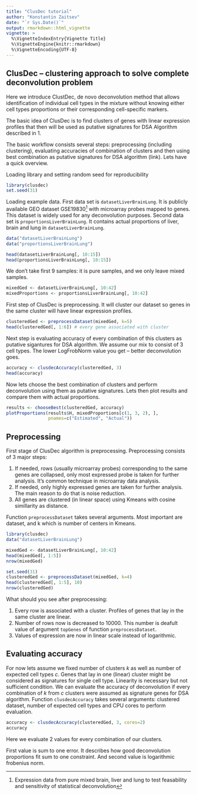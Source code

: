 ```yaml
---
title: "ClusDec tutorial"
author: "Konstantin Zaitsev"
date: "`r Sys.Date()`"
output: rmarkdown::html_vignette
vignette: >
  %\VignetteIndexEntry{Vignette Title}
  %\VignetteEngine{knitr::rmarkdown}
  %\VignetteEncoding{UTF-8}
---
```


## ClusDec -- clustering approach to solve complete deconvolution problem

Here we introduce ClustDec, de novo deconvolution method that allows identification of individual cell types in the mixture without knowing either cell types proportions or their corresponding cell-specific markers.

The basic idea of ClusDec is to find clusters of genes with linear expression profiles that then will be used as putative signatures for DSA Algorithm described in 1.

The basic workflow consists several steps: preprocessing (including clustering), evaluating accuracies of combination of clusters and then using best combination as putative signatures for DSA algorithm (link). Lets have a quick overview.

Loading library and setting random seed for reproducibility
```r
library(clusdec)
set.seed(31)
```


Loading example data. First data set is `datasetLiverBrainLung`. It is publicly available GEO dataset GSE19830^[Expression data from pure mixed brain, liver and lung to test feasability and sensitivity of statistical deconvolution] with microarray probes mapped to genes. This dataset is widely used for any deconvolution purposes.  Second data set is `proportionsLiverBrainLung`. It contains actual proportions of liver, brain and lung in `datasetLiverBrainLung`.
```r
data("datasetLiverBrainLung")
data("proportionsLiverBrainLung")

head(datasetLiverBrainLung[, 10:15])
head(proportionsLiverBrainLung[, 10:15])
```


We don't take first 9 samples: it is pure samples, and we only leave mixed samples.
```r
mixedGed <- datasetLiverBrainLung[, 10:42]
mixedProportions <- proportionsLiverBrainLung[, 10:42]
```


First step of ClusDec is preprocessing. It will cluster our dataset so genes in the same cluster will have linear expression profiles.
```r
clusteredGed <- preprocessDataset(mixedGed, k=5)
head(clusteredGed[, 1:6]) # every gene associated with cluster
```


Next step is evaluating accuracy of every combination of this clusters as putative sigantures for DSA algorithm. We assume our mix to consist of 3 cell types. The lower LogFrobNorm value you get -- better deconvolution goes.
```r
accuracy <- clusdecAccuracy(clusteredGed, 3) 
head(accuracy)
```

Now lets choose the best combination of clusters and perform deconvolution using them as putative signatures. Lets then plot results and compare them with actual proportions.
```r
results <- chooseBest(clusteredGed, accuracy)
plotProportions(results$H, mixedProportions[c(1, 3, 2), ],
                pnames=c("Estimated", "Actual"))
```


## Preprocessing

First stage of ClusDec algorithm is preprocessing.
Preprocessing consists of 3 major steps:

1. If needed, rows (usually microarray probes) corresponding to the same genes are collapsed, only most expressed probe is taken for further analysis.
  It's common technique in microarray data analysis.
2. If needed, only highly expressed genes are taken for further analysis. The main reason to do that is noise reduction.
3. All genes are clustered (in linear space) using Kmeans with cosine simillarity as distance.

Function `preprocessDataset` takes several arguments. Most important are dataset, and k which is number of centers in Kmeans.

```r
library(clusdec)
data("datasetLiverBrainLung")

mixedGed <- datasetLiverBrainLung[, 10:42]
head(mixedGed[, 1:5])
nrow(mixedGed)

set.seed(31)
clusteredGed <- preprocessDataset(mixedGed, k=4)
head(clusteredGed[, 1:5], 10)
nrow(clusteredGed)

```

What should you see after preprocessing:

1. Every row is associated with a cluster. Profiles of genes that lay in the same cluster are linear. 
2. Number of rows now is decreased to 10000. This number is deafult value of argument `topGenes` of function `preprocessDataset`.
3. Values of expression are now in linear scale instead of logarithmic.




## Evaluating accuracy

For now lets assume we fixed number of clusters $k$ as well as number of expected cell types $c$. Genes that lay in one (linear) cluster might be considered as signatures for single cell type. Linearity is necessary but not sufficient condition. We can evaluate the accuracy of deconvolution if every combination of $k$ from $c$ clusters were assumed as signature genes for DSA algorithm. Function `clusdecAccuracy` takes several arguments: clustered dataset, number of expected cell types and CPU cores to perform evaluation.

```r
accuracy <- clusdecAccuracy(clusteredGed, 3, cores=2)
accuracy
```

Here we evaluate 2 values for every combination of our clusters.

First value is sum to one error. It describes how good deconvolution proportions fit sum to one constraint. And second value is logarithmic frobenius norm.
